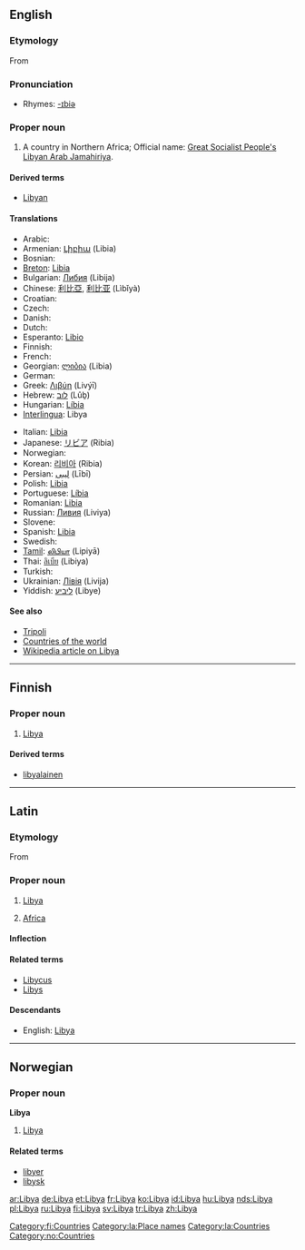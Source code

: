 ==English==

===Etymology===
From {{etyl|grc|en}} {{term|Λιβύη|tr=Libuē|sc=polytonic|lang=grc}}

===Pronunciation===
*Rhymes: [[Rhymes:English:-ɪbiə|-ɪbiə]]

===Proper noun===
{{en-proper noun}}

# A country in Northern Africa; Official name: [[Great Socialist People's Libyan Arab Jamahiriya]].

====Derived terms====
*[[Libyan]]

====Translations====
{{top}}
* Arabic: {{t-|ar|ليبيا|sc=Arab}}
* Armenian: [[Լիբիա]] (Libia)
* Bosnian: {{t-|bs|Libija|f}}
* [[Breton]]: [[Libia]]
* Bulgarian: [[Либия]] (Libija)
* Chinese: [[利比亞]], [[利比亚]] (Lìbǐyà)
* Croatian: {{t-|hr|Libija|f}}
* Czech: {{t-|cs|Libye|f}}
* Danish: {{t-|da|Libyen}}
* Dutch: {{t-|nl|Libië}}
* Esperanto: [[Libio]]
* Finnish: {{t+|fi|Libya}}
* French: {{t+|fr|Libye|f}}
* Georgian: [[ლიბია]] (Libia)
* German: {{t+|de|Libyen|n}}
* Greek: [[Λιβύη]] {{f}} (Livýī)
* Hebrew: [[לוב]] (Lûḇ)
* Hungarian: [[Líbia]]
* [[Interlingua]]: Libya
{{mid}}
* Italian: [[Libia]] {{f}}
* Japanese: [[リビア]] (Ribia)
* Norwegian: {{t-|no|Libya}}
* Korean: [[리비아]] (Ribia)
* Persian: [[لیبی]] (Lībī)
* Polish: [[Libia]]
* Portuguese: [[Líbia]]
* Romanian: [[Libia]] {{f}}
* Russian: [[Ливия]] (Liviya)
* Slovene: {{t+|sl|Libija|f}}
* Spanish: [[Libia]]
* Swedish: {{t+|sv|Libyen}}
* [[Tamil]]: [[லிபியா]] (Lipiyā)
* Thai: [[ลิเบีย]] (Libiya)
* Turkish: {{t+|tr|Libya}}
* Ukrainian: [[Лівія]] (Livija)
* Yiddish: [[ליביע]] (Libye)
{{bottom}}

====See also====
*[[Tripoli]]
*[[Appendix:Countries of the world|Countries of the world]]
*[[w:Libya|Wikipedia article on Libya]]

----

==Finnish==
{{wikipedia|lang=fi}}

===Proper noun===
{{fi-noun|proper=true}}

# [[#English|Libya]]

====Derived terms====
* [[libyalainen]]

[[Category:fi:Countries]]

----

==Latin==

===Etymology===
From {{AGr.|la}} {{term|Λιβύη|tr=Libyē|lang=grc|sc=polytonic}}

===Proper noun===
{{la-proper noun|Libya|Libyae|Libyae|f|first}}

# [[#English|Libya]]
# {{context|by extension}} [[Africa]]

====Inflection====
{{la-decl-1st-loc|Liby}}

====Related terms====
* [[Libycus]]
* [[Libys]]

====Descendants====
* English: [[#English|Libya]]

[[Category:la:Place names]]
[[Category:la:Countries]]

----

==Norwegian==

===Proper noun===
'''Libya'''

# [[#English|Libya]]

====Related terms====
*[[libyer]]
*[[libysk]]

[[Category:no:Countries]]

[[ar:Libya]]
[[de:Libya]]
[[et:Libya]]
[[fr:Libya]]
[[ko:Libya]]
[[id:Libya]]
[[hu:Libya]]
[[nds:Libya]]
[[pl:Libya]]
[[ru:Libya]]
[[fi:Libya]]
[[sv:Libya]]
[[tr:Libya]]
[[zh:Libya]]